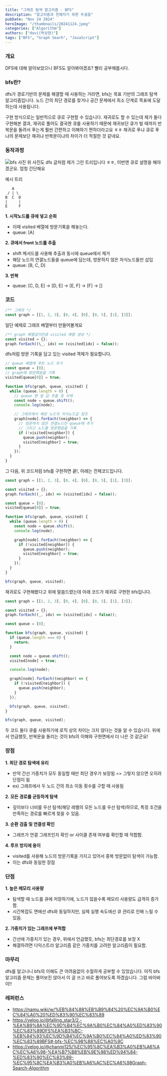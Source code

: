 ```yaml
---
title: "그래프 탐색 알고리즘 - BFS"
description: "알고리즘과 친해지기 위한 두걸음"
pubDate: "Nov 24 2024"
heroImage: "/thumbnails/20241124.jpeg"
categories: ["Algorithm"]
authors: ["dovi(박상현)"]
tags: ["BFS", "Graph Searh", "JavaScript"]
---
```


### 개요

DFS에 대해 알아보았으니 BFS도 알아봐야겠죠? 빨리 공부해봅시다.

### bfs란?

dfs가 경로기반의 문제를 해결할 때 사용하는 거라면, bfs는 목표 기반의 그래프 탐색 알고리즘입니다.
노드 간의 최단 경로를 찾거나 공간 문제에서 최소 단계로 목표에 도달하는데 사용됩니다.

구현 방식으로는 일반적으로 큐로 구현할 수 있습니다. 재귀로도 할 수 있는데 제가 둘다 구현해본 결과,
재귀로 풀어도 결국엔 큐를 사용하기 때문에 재귀보단 큐가 빌 때까지 반복문을 돌려서 푸는게 훨씬 간편하고 이해하기
편하더라고요 ㅎㅎ 재귀로 푸냐 큐로 푸냐의 문제보단 재귀냐 반복문이냐의 차이가 더 적절한 것 같네요.

### 동작과정

![bfs 사진](/thumbnails/20241124.jpeg)
위 사진도 dfs 글처럼 제가 그린 트리입니다 ㅎㅎ, 이번엔 큐로 설명을 해야겠군요. 엄청 간단해요

예시 트리

```
   A
 / | \
B  C  D
|     |
E     F
```

**1. 시작노드를 큐에 넣고 순회**

- 이때 visited 배열에 방문기록을 해놓는다.
- queue: [A]

**2. 큐에서 front 노드를 추출**

- shift 메서드를 사용해 추출과 동시에 queue에서 제거
- 해당 노드의 연결노드들을 queue에 담는데, 방문하지 않은 자식노드들만 삽입
- queue: [B, C, D]

**3. 반복**

- queue: [C, D, E] -> [D, E] -> [E, F] -> [F] -> []

### 코드

```js
/** 그래프 */
const graph = [[1, 2, 3], [0, 4], [0], [0, 5], [1], [3]];
```

일단 예제로 그래프 배열부터 만들어볼게요

```js
/** graph 배열길이만큼 visited 배열 생성 */
const visited = {};
graph.forEach((\_, idx) => (visited[idx] = false));
```

dfs처럼 방문 기록을 담고 있는 visited 객체가 필요합니다.

```js
// queue 배열에 루트 노드 추가
const queue = [0];
// graph에 방문했음을 기록
visited[queue[0]] = true;

function bfs(graph, queue, visited) {
  while (queue.length > 0) {
    // queue 맨 앞 값 추출 및 삭제
    const node = queue.shift();
    console.log(node);

    // 그래프에서 해당 노드의 자식노드값 참조
    graph[node].forEach((neighbor) => {
      // 방문하지 않은 연결노드만 queue에 추가
      // 그리고 노드를 방문했음을 기록
      if (!visited[neighbor]) {
        queue.push(neighbor);
        visited[neighbor] = true;
      }
    });
  }
}
```

그 다음, 위 코드처럼 bfs를 구현하면 끝!, 아래는 전체코드입니다.

```js
const graph = [[1, 2, 3], [0, 4], [0], [0, 5], [1], [3]];

const visited = {};
graph.forEach((_, idx) => (visited[idx] = false));

const queue = [0];
visited[queue[0]] = true;

function bfs(graph, queue, visited) {
  while (queue.length > 0) {
    const node = queue.shift();
    console.log(node);

    graph[node].forEach((neighbor) => {
      if (!visited[neighbor]) {
        queue.push(neighbor);
        visited[neighbor] = true;
      }
    });
  }
}

bfs(graph, queue, visited);
```

재귀로도 구현해봤다고 위에 말씀드렸는데 아래 코드가 재귀로 구현한 bfs입니다.

```js
const graph = [[1, 2, 3], [0, 4], [0], [0, 5], [1], [3]];

const visited = {};
graph.forEach((_, idx) => (visited[idx] = false));

const queue = [0];

function bfs(graph, queue, visited) {
  if (queue.length === 0) {
    return;
  }

  const node = queue.shift();
  visited[node] = true;

  console.log(node);

  graph[node].forEach((neighbor) => {
    if (!visited[neighbor]) {
      queue.push(neighbor);
    }
  });

  bfs(graph, queue, visited);
}

bfs(graph, queue, visited);
```

두 코드 둘다 큐를 사용하기에 로직 상의 차이는 크지 않다는 것을 알 수 있습니다.
위에서 언급했듯, 반복문을 돌리는 것이 bfs의 이해와 구현면에서 더 나은 것 같군요!

### 장점

**1. 최단 경로 탐색에 유리**

- 만약 간선 가중치가 모두 동일할 때만 최단 경우가 보장됨 => 그렇지 않으면 오히려 단점이 됨
- ex) 그래프에서 두 노드 간의 최소 이동 횟수를 구할 때 사용됨

**2. 모든 경로를 균등하게 탐색**

- 깊이보다 너비를 우선 탐색(해당 레벨의 모든 노드를 우선 탐색)하므로, 특정 조건을 만족하는 경로를 빠르게 찾을 수 있음.

**3. 순환 검출 및 연결성 확인**

- 그래프가 연결 그래프인지 확인 or 사이클 존재 여부를 확인할 때 적합함.

**4. 루프 방지에 용이**

- visited를 사용해 노드의 방문기록을 가지고 있어서 중복 방문없이 탐색이 가능함.
- 이는 dfs와 동일한 장점

### 단점

**1. 높은 메모리 사용량**

- 탐색할 때 노드를 큐에 저장하기에, 노드가 많을수록 메모리 사용량도 급격히 증가함.
- 시간복잡도 면에선 dfs와 동일하지만, 실제 실행 속도에선 큐 관리로 인해 느릴 수 있음.

**2. 가중치가 있는 그래프에 부적합**

- 간선에 가중치가 있는 경우, 위에서 언급했듯, bfs는 최단경로를 보장 X
- 해결하려면 다익스트라 알고리즘 같은 가중치를 고려한 알고리즘이 필요함.

### 마무리

dfs를 알고나니 bfs의 이해도 큰 어려움없이 수월하게 공부할 수 있었습니다. 아직 bfs 알고리즘 문제는 풀어보진 않아서 이 글 쓰고
바로 풀어보도록 하겠습니다. 그럼 바이바이!!

### 레퍼런스

- https://namu.wiki/w/%EB%84%88%EB%B9%84%20%EC%9A%B0%EC%84%A0%20%ED%83%90%EC%83%89
- https://velog.io/@falling_star3/2.-%EA%B9%8A%EC%9D%B4%EC%9A%B0%EC%84%A0%ED%83%90%EC%83%89DFS%EA%B3%BC-%EB%84%93%EC%9D%B4%EC%9A%B0%EC%84%A0%ED%83%90%EC%83%89BFS#-bfs-%EC%98%88%EC%A0%9C
- https://velog.io/@chanmi125/%EC%95%8C%EA%B3%A0%EB%A6%AC%EC%A6%98-%EA%B7%B8%EB%9E%98%ED%94%84-%ED%83%90%EC%83%89-%EC%95%8C%EA%B3%A0%EB%A6%AC%EC%A6%98Graph-Search-Algorithm

